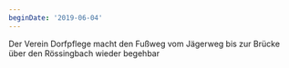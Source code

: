 ```yaml
---
beginDate: '2019-06-04'
---
```


Der Verein Dorfpflege macht den Fußweg vom Jägerweg bis zur Brücke über den
Rössingbach wieder begehbar
